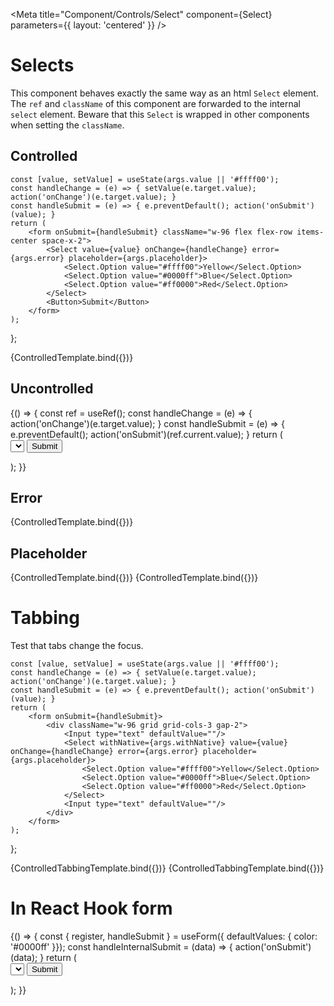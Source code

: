

<Meta title="Component/Controls/Select" 
    component={Select}
    parameters={{
        layout: 'centered'
    }}
/>


# Selects

This component behaves exactly the same way as an html `Select` element. The
`ref` and `className` of this component are forwarded to the internal `select`
element. Beware that this `Select` is wrapped in other components when setting
the `className`.

<ArgsTable of={Select} /> 

## Controlled 

    const [value, setValue] = useState(args.value || '#ffff00');
    const handleChange = (e) => { setValue(e.target.value); action('onChange')(e.target.value); }
    const handleSubmit = (e) => { e.preventDefault(); action('onSubmit')(value); }
    return (
        <form onSubmit={handleSubmit} className="w-96 flex flex-row items-center space-x-2">
            <Select value={value} onChange={handleChange} error={args.error} placeholder={args.placeholder}>
                <Select.Option value="#ffff00">Yellow</Select.Option>
                <Select.Option value="#0000ff">Blue</Select.Option>
                <Select.Option value="#ff0000">Red</Select.Option>
            </Select>
            <Button>Submit</Button>
        </form>
    );
};

<Canvas>
    <Story name="Controlled">
        {ControlledTemplate.bind({})}
    </Story>
</Canvas>

## Uncontrolled

<Canvas>
    <Story name="Uncontrolled">
        {() => {
            const ref = useRef();
            const handleChange = (e) => { action('onChange')(e.target.value); }
            const handleSubmit = (e) => { e.preventDefault(); action('onSubmit')(ref.current.value); }
            return (
                <form onSubmit={handleSubmit} className="w-96 flex flex-row items-center space-x-2">
                    <Select ref={ref} defaultValue="#ff0000" onChange={handleChange} placeholder="Enter color">
                        <Select.Option value="#ffff00">Yellow</Select.Option>
                        <Select.Option value="#0000ff">Blue</Select.Option>
                        <Select.Option value="#ff0000">Red</Select.Option>
                    </Select>
                    <Button>Submit</Button>
                </form>
            );
        }}
    </Story>
</Canvas>

## Error

<Canvas>
    <Story name="Error" args={{ error: true }}>
        {ControlledTemplate.bind({})}
    </Story>
</Canvas>

## Placeholder

<Canvas>
    <Story name="Placeholder" args={{ value: '#xxxxxx', placeholder: 'Enter color...' }}>
        {ControlledTemplate.bind({})}
    </Story>
</Canvas>

<Canvas>
    <Story name="Placeholder Long" args={{ value: '#xxxxxx', placeholder: 'Enter color of shirts that you like for summer ocassions...' }}>
        {ControlledTemplate.bind({})}
    </Story>
</Canvas>

# Tabbing

Test that tabs change the focus.

    const [value, setValue] = useState(args.value || '#ffff00');
    const handleChange = (e) => { setValue(e.target.value); action('onChange')(e.target.value); }
    const handleSubmit = (e) => { e.preventDefault(); action('onSubmit')(value); }
    return (
        <form onSubmit={handleSubmit}>
            <div className="w-96 grid grid-cols-3 gap-2">
                <Input type="text" defaultValue=""/>
                <Select withNative={args.withNative} value={value} onChange={handleChange} error={args.error} placeholder={args.placeholder}>
                    <Select.Option value="#ffff00">Yellow</Select.Option>
                    <Select.Option value="#0000ff">Blue</Select.Option>
                    <Select.Option value="#ff0000">Red</Select.Option>
                </Select>
                <Input type="text" defaultValue=""/>
            </div>
        </form>
    );
};

<Canvas>
    <Story name="Tabbing Native" args={{ withNative: true }}>
        {ControlledTabbingTemplate.bind({})}
    </Story>
</Canvas>

<Canvas>
    <Story name="Tabbing Custom" args={{ withNative: false }}>
        {ControlledTabbingTemplate.bind({})}
    </Story>
</Canvas>


# In React Hook form

<Canvas>
    <Story name="In React Hook Form">
        {() => {
            const { register, handleSubmit } = useForm({ defaultValues: { color: '#0000ff' }});
            const handleInternalSubmit = (data) => { action('onSubmit')(data); }
            return (
                <form onSubmit={handleSubmit(handleInternalSubmit)} className="w-96 flex flex-row items-center space-x-2">
                    <Select {...register('color')}>
                        <Select.Option value="#ffff00">Yellow</Select.Option>
                        <Select.Option value="#0000ff">Blue</Select.Option>
                        <Select.Option value="#ff0000">Red</Select.Option>
                    </Select>
                    <Button>Submit</Button>
                </form>
            );
        }}
    </Story>
</Canvas>
